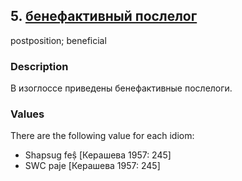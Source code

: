 ## 5. <a href =  'https://agricolamz.github.io/The_Circassian_Isoglosses_Database/5.html'>бенефактивный послелог</a>
postposition; beneficial

### Description

В изоглоссе приведены бенефактивные послелоги.

### Values
There are the following value for each idiom:

* Shapsug  feṣ̂ [Керашева 1957: 245] 
* SWC  paje [Керашева 1957: 245] 

